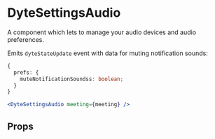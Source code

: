 # DyteSettingsAudio

A component which lets to manage your audio devices and audio preferences.

Emits `dyteStateUpdate` event with data for muting notification sounds:

```ts
{
  prefs: {
    muteNotificationSoundss: boolean;
  }
}
```

```jsx live
<DyteSettingsAudio meeting={meeting} />
```

## Props

<PropsTable of="dyte-settings-audio" />
